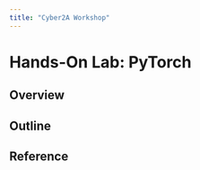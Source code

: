 ```yaml
---
title: "Cyber2A Workshop"
---
```


# Hands-On Lab: PyTorch

## Overview

## Outline 

## Reference 
